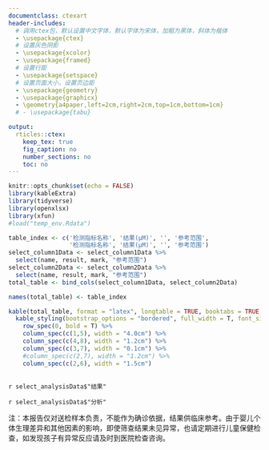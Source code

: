 ```yaml
---
documentclass: ctexart
header-includes:
  # 调用ctex包，默认设置中文字体，默认字体为宋体，加粗为黑体，斜体为楷体
  - \usepackage{ctex}
  # 设置灰色阴影
  - \usepackage{xcolor}
  - \usepackage{framed}
  # 设置行距
  - \usepackage{setspace}
  # 设置页面大小，设置页边距
  - \usepackage{geometry}
  - \usepackage{graphicx}
  - \geometry{a4paper,left=2cm,right=2cm,top=1cm,bottom=1cm}
  # - \usepackage{tabu}

output:
  rticles::ctex:
    keep_tex: true
    fig_caption: no
    number_sections: no
    toc: no
---
```


```r
knitr::opts_chunk$set(echo = FALSE)
library(kableExtra)
library(tidyverse)
library(openxlsx)
library(xfun)
#load("temp_env.Rdata")
```

\colorlet{shadecolor}{gray!50}

<!-- 设置行距 -->
<!-- 居中显示 -->
<!-- 设置字号：小三 -->
<!-- 粗体显示 -->
<!-- 根据institute变量显示标题 -->
\singlespacing 
\begin{center}
\zihao{3}
\textbf{`r institution`}
\\
\zihao{-3}
\textbf{遗传代谢病串联质谱检测报告}
\end{center}
<!-- 加阴影 -->
<!-- 设置字号：五号 -->
\begin{shaded}
\zihao{5}
\textbf{样本信息：}
\end{shaded}
\doublespacing 
\zihao{-5}
\begin{tabu} to \linewidth {>{\raggedright}X>{\raggedright}X>{\raggedright}X>{\raggedright}X>{\raggedright}X>{\raggedright}X>{\raggedleft}X>{\raggedleft}X}
\mbox{母亲姓名：} & \mbox{`r select_clinicalData$母亲姓名`} & \mbox{样本编码：} & `r select_clinicalData$样本编码` & \mbox{样本类型：} & \mbox{`r select_clinicalData$样本类型`} & \mbox{联系电话：} & \mbox{`r select_clinicalData$联系电话`} \\
\mbox{受检者姓名：} & \mbox{`r select_clinicalData$受检者姓名`} & \mbox{采血日期：} & \mbox{`r as.Date(as.numeric(select_clinicalData$采血日期), origin = "1899-12-30")`} & \mbox{出生日期：} & \mbox{`r as.Date(as.numeric(select_clinicalData$出生日期), origin = "1899-12-30")`} & \mbox{检测日期：} & \mbox{`r as.Date(as.numeric(select_clinicalData$检测日期), origin = "1899-12-30")`} \\
\mbox{受检者性别：} & \mbox{`r select_clinicalData$受检者性别`} & \mbox{住院号：} & \mbox{`r select_clinicalData$住院号`} & \mbox{送检医院：} & \multicolumn{2}{c}{`r select_clinicalData$送检医院`} \\
\mbox{送检科室：} & \mbox{`r select_clinicalData$送检科室`} & & & \mbox{实验编号：} & \mbox{`r select_clinicalData$实验编号`} \\
\end{tabu}
<!-- # ```{r fig.showtext = TRUE, warning = FALSE, out.width = "100%"} -->
<!-- # total_index <- c('母亲姓名：', '受检者姓名：', '受检者性别：', '送检科室：', -->
<!-- #                  '样本编码：', '采血日期：', '住院号：', -->
<!-- #                  '样本类型：', '出生日期：', '送检医院：', '实验编号：', -->
<!-- #                  '联系电话：', '检测日期：') -->
<!-- # blank_table <- tibble('Index1'=total_index[c(1,2,3,4)], -->
<!-- #                       'Content1'=c('','','',''), -->
<!-- #                       'Index2'=c(total_index[c(4,5,6)],''), -->
<!-- #                       'Content2'=c('','','',''), -->
<!-- #                       'Index3'=total_index[c(7,8,9,10)], -->
<!-- #                       'Content3'=c('','','',''), -->
<!-- #                       'Index4'=c(total_index[c(11,12,13)],''), -->
<!-- #                       'Content4'=c('','','','')) -->
<!-- # kable(blank_table, "latex", col.names = NULL, booktabs = T) %>% -->
<!-- #   kable_styling(bootstrap_options = "striped", full_width = T, font_size = 8.5) -->
<!-- # ``` -->
<!--  -->
\singlespacing 
\begin{shaded}
\zihao{5}
\textbf{检测结果：}
\end{shaded}
\zihao{-5}
```r
table_index <- c('检测指标名称', '结果(μM)', '', '参考范围',
                 '检测指标名称', '结果(μM)', '', '参考范围')
select_column1Data <- select_column1Data %>%
  select(name, result, mark, "参考范围")
select_column2Data <- select_column2Data %>%
  select(name, result, mark, "参考范围")
total_table <- bind_cols(select_column1Data, select_column2Data) 

names(total_table) <- table_index

kable(total_table, format = "latex", longtable = TRUE, booktabs = TRUE, linesep = "") %>%
  kable_styling(bootstrap_options = "bordered", full_width = T, font_size = 8.0) %>%
    row_spec(0, bold = T) %>%
    column_spec(c(1,5), width = "4.0cm") %>%
    column_spec(c(4,8), width = "1.2cm") %>%
    column_spec(c(3,7), width = "0.1cm") %>%
    #column_spec(c(2,7), width = "1.2cm") %>%
    column_spec(c(2,6), width = "1.5cm")
  
```
\zihao{5}
\textbf{结果：} `r select_analysisData$"结果"`

\vspace*{1\baselineskip} 

\textbf{分析：} `r select_analysisData$"分析"` 
\vspace*{1\baselineskip} 

\begin{tabu} to \linewidth {>{\raggedright}X>{\raggedright}X>{\raggedright}X>{\raggedright}X>{\raggedright}X>{\raggedright}X}
\textbf{检测人：} & \graphicspath{{`r normalize_path(detectorFile)`}}\includegraphics{`r str_split(basename(detectorFile),"\\.")[[1]][1]`} & \textbf{审核人：} & \graphicspath{{`r normalize_path(assesserFile)`}}\includegraphics{`r str_split(basename(assesserFile),"\\.")[[1]][1]`} & \textbf{报告日期：} & {`r Sys.Date()`}\\
\end{tabu}
注：本报告仅对送检样本负责，不能作为确诊依据，结果供临床参考。由于婴儿个体生理差异和其他因素的影响，即使筛查结果未见异常，也请定期进行儿童保健检查，如发现孩子有异常反应请及时到医院检查咨询。
<!-- footnotetext without number is from                                     -->
<!-- https://tex.stackexchange.com/questions/30720/footnote-without-a-marker -->
\newcommand\extrafootertext[1]{%
    \bgroup
    \renewcommand\thefootnote{\fnsymbol{footnote}}%
    \renewcommand\thempfootnote{\fnsymbol{mpfootnote}}%
    \footnotetext[0]{#1}%
    \egroup
}
\extrafootertext{`r institutionAddress`}